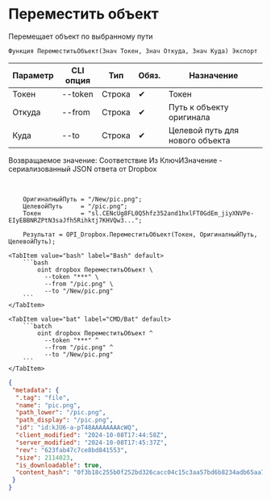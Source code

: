 ﻿---
sidebar_position: 9
---


# Переместить объект
 Перемещает объект по выбранному пути



`Функция ПереместитьОбъект(Знач Токен, Знач Откуда, Знач Куда) Экспорт`

  | Параметр | CLI опция | Тип | Обяз. | Назначение |
  |-|-|-|-|-|
  | Токен | --token | Строка | &#x2714; | Токен |
  | Откуда | --from | Строка | &#x2714; | Путь к объекту оригинала |
  | Куда | --to | Строка | &#x2714; | Целевой путь для нового объекта |

  
  Возвращаемое значение:   Соответствие Из КлючИЗначение - сериализованный JSON ответа от Dropbox

<br/>




```bsl title="Пример использования для 1С:Предприятие/OneScript"
    ОригиналныйПуть = "/New/pic.png";
    ЦелевойПуть     = "/pic.png";
    Токен           = "sl.CENcUg8FL0Q5hfz352and1hxlFT0GdEm_jiyXNVPe-EIyEBBNRZPtN3saJfh5Rihktj7KHVQw3...";

    Результат = OPI_Dropbox.ПереместитьОбъект(Токен, ОригиналныйПуть, ЦелевойПуть);
```
    

 <Tabs>
  
    <TabItem value="bash" label="Bash" default>
        ```bash
            oint dropbox ПереместитьОбъект \
              --token "***" \
              --from "/pic.png" \
              --to "/New/pic.png"
        ```
    </TabItem>
  
    <TabItem value="bat" label="CMD/Bat" default>
        ```batch
            oint dropbox ПереместитьОбъект ^
              --token "***" ^
              --from "/pic.png" ^
              --to "/New/pic.png"
        ```
    </TabItem>
</Tabs>


```json title="Результат"
{
 "metadata": {
  ".tag": "file",
  "name": "pic.png",
  "path_lower": "/pic.png",
  "path_display": "/pic.png",
  "id": "id:kJU6-a-pT48AAAAAAAAcWQ",
  "client_modified": "2024-10-08T17:44:58Z",
  "server_modified": "2024-10-08T17:45:37Z",
  "rev": "623fab47c7ce8bd841553",
  "size": 2114023,
  "is_downloadable": true,
  "content_hash": "0f3b18c255b0f252bd326cacc04c15c3aa57bd6b8234adb65aa7bb2987a65492"
 }
}
```
